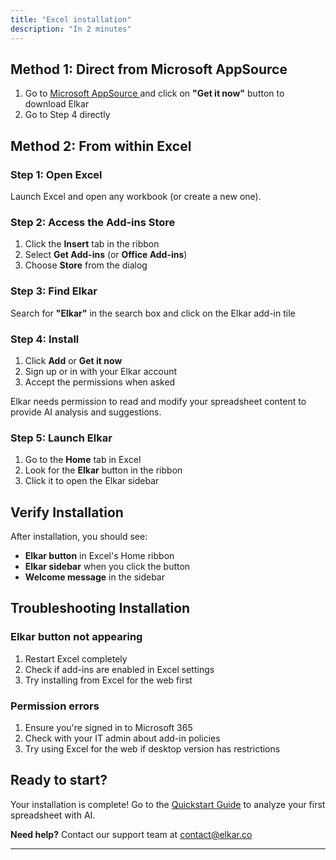 ```yaml
---
title: "Excel installation"
description: "In 2 minutes"
---
```


## Method 1: Direct from Microsoft AppSource

1. Go to [Microsoft AppSource ](https://appsource.microsoft.com/en-us/product/office/WA200008734?tab=Overview)and click on **"Get it now"** button to download Elkar
2. Go to Step 4 directly

## Method 2: From within Excel

### Step 1: Open Excel

Launch Excel and open any workbook (or create a new one).

### Step 2: Access the Add-ins Store

1. Click the **Insert** tab in the ribbon
2. Select **Get Add-ins** (or **Office Add-ins**)
3. Choose **Store** from the dialog

### Step 3: Find Elkar

Search for **"Elkar"** in the search box and click on the Elkar add-in tile

### Step 4: Install

1. Click **Add** or **Get it now**
2. Sign up or in with your Elkar account
3. Accept the permissions when asked

Elkar needs permission to read and modify your spreadsheet content to provide AI analysis and suggestions.

### Step 5: Launch Elkar

1. Go to the **Home** tab in Excel
2. Look for the **Elkar** button in the ribbon
3. Click it to open the Elkar sidebar

## Verify Installation

After installation, you should see:

- **Elkar button** in Excel's Home ribbon
- **Elkar sidebar** when you click the button
- **Welcome message** in the sidebar

## Troubleshooting Installation

### Elkar button not appearing

1. Restart Excel completely
2. Check if add-ins are enabled in Excel settings
3. Try installing from Excel for the web first

### Permission errors

1. Ensure you're signed in to Microsoft 365
2. Check with your IT admin about add-in policies
3. Try using Excel for the web if desktop version has restrictions

## Ready to start?

Your installation is complete\! Go to the [Quickstart Guide](/getting-started/quickstart) to analyze your first spreadsheet with AI.

**Need help?** Contact our support team at [contact@elkar.co](mailto:contact@elkar.co)

---